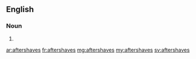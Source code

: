 ==English==

===Noun===
{{head|en}}

# {{plural of|aftershave}}

[[ar:aftershaves]]
[[fr:aftershaves]]
[[mg:aftershaves]]
[[my:aftershaves]]
[[sv:aftershaves]]
